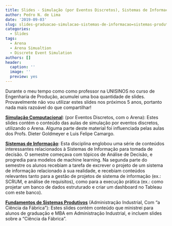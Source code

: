 ```yaml
---
title: Slides - Simulação (por Eventos Discretos), Sistemas de Informação e outros
author: Pedro N. de Lima
date: '2019-09-03'
slug: slides-graduacao-simulacao-sistemas-de-informacao=sistemas-produtivos
categories:
  - Slides
tags:
  - Arena
  - Arena Simualtion
  - Discrete Event Simulation
authors: []
header:
  caption: ''
  image: ''
  preview: yes
---
```


Durante o meu tempo como como professor na UNISINOS no curso de Engenharia de Produção, acumulei uma boa quantidade de slides. Provavelmente não vou utilizar estes slides nos próximos 5 anos, portanto nada mais razoável do que compartilhar!


[**Simulação Computacional**](/../files/slides/Simulacao-Computacional-por-Eventos-Discretos.pdf): (por Eventos Discretos, com o Arena): Estes slides contém o conteúdo das aulas de simulação por eventos discretos, utilizando o Arena. Alguma parte deste material foi influenciada pelas aulas dos Profs. Dieter Goldmeyer e Luis Felipe Camargo.


[**Sistemas de Informação**](/../files/slides/Slides-Sistemas-de-Informacao.pdf): Esta disciplina englobou uma série de conteúdos interessantes relacionados à Sistemas de Informação para tomada de decisão. O semestre começava com tópicos de Análise de Decisão, e progredia para modelos de machine learning. Na segunda parte do semestre os alunos recebiam a tarefa de excrever o projeto de um sistema de informação relacionado à sua realidade, e recebiam conteúdos relevantes tanto para a gestão de projetos de sistema de informação (ex.: SCRUM, e análise de requisitos), como para a execução prática (ex.: como projetar um banco de dados estruturado e criar um dashboard no Tableau com este banco).

[**Fundamentos de Sistemas Produtivos**](/../files/slides/Fundamentos-Sistemas-Produtivos.pdf) (Administração Industrial, Com "a Ciência da Fábrica"): Estes slides contém conteúdo que ministrei para alunos de graduação e MBA em Administração Industrial, e incluem slides sobre a "Ciência da Fábrica".